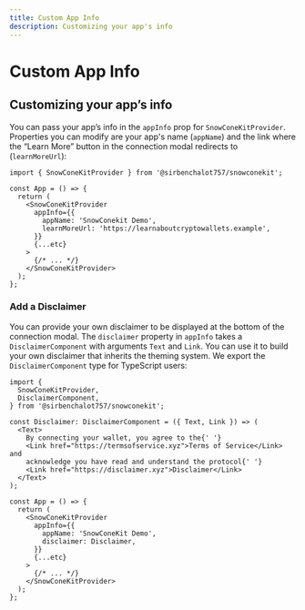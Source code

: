 ```yaml
---
title: Custom App Info
description: Customizing your app's info
---
```


# Custom App Info

## Customizing your app’s info

You can pass your app’s info in the `appInfo` prop for `SnowConeKitProvider`. Properties you can modify are your app's name (`appName`) and the link where the “Learn More” button in the connection modal redirects to (`learnMoreUrl`):

```tsx
import { SnowConeKitProvider } from '@sirbenchalot757/snowconekit';

const App = () => {
  return (
    <SnowConeKitProvider
      appInfo={{
        appName: 'SnowConekit Demo',
        learnMoreUrl: 'https://learnaboutcryptowallets.example',
      }}
      {...etc}
    >
      {/* ... */}
    </SnowConeKitProvider>
  );
};
```

### Add a Disclaimer

You can provide your own disclaimer to be displayed at the bottom of the connection modal. The `disclaimer` property in `appInfo` takes a `DisclaimerComponent` with arguments `Text` and `Link`. You can use it to build your own disclaimer that inherits the theming system. We export the `DisclaimerComponent` type for TypeScript users:

```tsx
import {
  SnowConeKitProvider,
  DisclaimerComponent,
} from '@sirbenchalot757/snowconekit';

const Disclaimer: DisclaimerComponent = ({ Text, Link }) => (
  <Text>
    By connecting your wallet, you agree to the{' '}
    <Link href="https://termsofservice.xyz">Terms of Service</Link> and
    acknowledge you have read and understand the protocol{' '}
    <Link href="https://disclaimer.xyz">Disclaimer</Link>
  </Text>
);

const App = () => {
  return (
    <SnowConeKitProvider
      appInfo={{
        appName: 'SnowConeKit Demo',
        disclaimer: Disclaimer,
      }}
      {...etc}
    >
      {/* ... */}
    </SnowConeKitProvider>
  );
};
```
